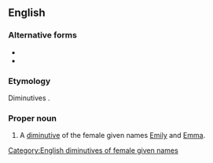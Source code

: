 ==English==

===Alternative forms===
* {{l|en|Emmy}}
* {{l|en|Emme}}

===Etymology===
Diminutives {{suffix|en||ie}}.

===Proper noun===
{{en-proper noun}}

# A [[diminutive]] of the female given names [[Emily]] and [[Emma]].

[[Category:English diminutives of female given names]]